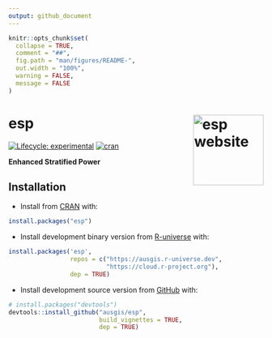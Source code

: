 ```yaml
---
output: github_document
---
```


<!-- README.md is generated from README.Rmd. Please edit that file -->

```r
knitr::opts_chunk$set(
  collapse = TRUE,
  comment = "##",
  fig.path = "man/figures/README-",
  out.width = "100%",
  warning = FALSE,
  message = FALSE
)
```

# esp <a href="https://ausgis.github.io/esp/"><img src="man/figures/logo.png" align="right" height="139" alt="esp website" /></a>

<!-- badges: start -->
[![Lifecycle: experimental](https://img.shields.io/badge/lifecycle-experimental-cyan.svg)](https://lifecycle.r-lib.org/articles/stages.html#experimental)
[![cran](https://www.r-pkg.org/badges/version/esp)](https://CRAN.R-project.org/package=esp)
<!-- badges: end -->

**Enhanced Stratified Power**

## Installation

- Install from [CRAN](https://CRAN.R-project.org/package=esp) with:

``` r
install.packages("esp")
```

- Install development binary version from [R-universe](https://ausgis.r-universe.dev/esp) with:

``` r
install.packages('esp',
                 repos = c("https://ausgis.r-universe.dev",
                           "https://cloud.r-project.org"),
                 dep = TRUE)
```

- Install development source version from [GitHub](https://github.com/ausgis/esp) with:

``` r
# install.packages("devtools")
devtools::install_github("ausgis/esp",
                         build_vignettes = TRUE,
                         dep = TRUE)
```
